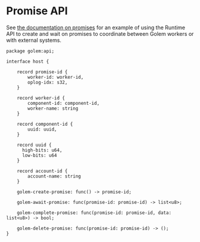 # Promise API

See [the documentation on promises](/docs/promises) for an example of using the Runtime API to create and wait on promises to coordinate between Golem workers or with external systems.

```
package golem:api;

interface host {

	record promise-id {
	    worker-id: worker-id,
	    oplog-idx: s32,
	}

	record worker-id {
	    component-id: component-id,
	    worker-name: string
	}

	record component-id {
	    uuid: uuid,
	}

	record uuid {
	  high-bits: u64,
	  low-bits: u64
	}

	record account-id {
	    account-name: string
	}

	golem-create-promise: func() -> promise-id;

	golem-await-promise: func(promise-id: promise-id) -> list<u8>;

	golem-complete-promise: func(promise-id: promise-id, data: list<u8>) -> bool;

	golem-delete-promise: func(promise-id: promise-id) -> ();
}
```
